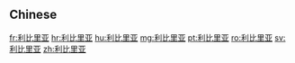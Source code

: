 {{also|利比里亞}}
==Chinese==
{{zh-see|利比里亞}}

[[fr:利比里亚]]
[[hr:利比里亚]]
[[hu:利比里亚]]
[[mg:利比里亚]]
[[pt:利比里亚]]
[[ro:利比里亚]]
[[sv:利比里亚]]
[[zh:利比里亚]]